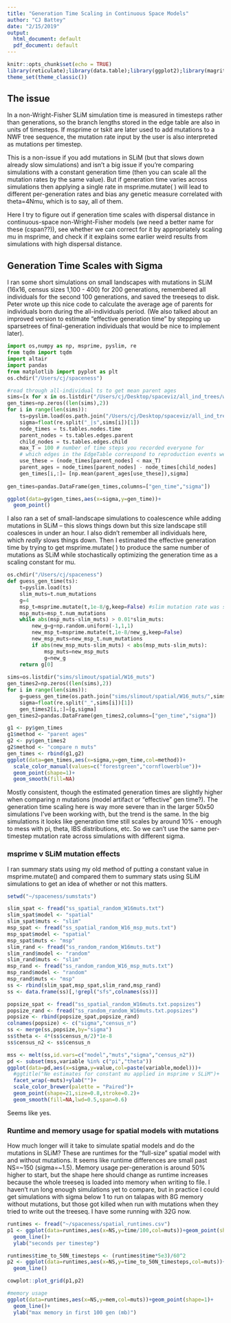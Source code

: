 ```yaml
---
title: "Generation Time Scaling in Continuous Space Models"
author: "CJ Battey"
date: "2/15/2019"
output:
  html_document: default
  pdf_document: default
---
```


```r
knitr::opts_chunk$set(echo = TRUE)
library(reticulate);library(data.table);library(ggplot2);library(magrittr)
theme_set(theme_classic())
```

## The issue

In a non-Wright-Fisher SLiM simulation time is measured in timesteps rather than generations, so the branch lengths stored in the edge table are also in units of timesteps. If msprime or tskit are later used to add mutations to a NWF tree sequence, the mutation rate input by the user is also interpreted as mutations per timestep. 

This is a non-issue if you add mutations in SLiM (but that slows down already slow simulations) and isn't a big issue if you're comparing simulations with a constant generation time (then you can scale all the mutation rates by the same value). But if generation time varies across simulations then applying a single rate in msprime.mutate( ) will lead to different per-generation rates and bias any genetic measure correlated with theta=4Nmu, which is to say, all of them. 

Here I try to figure out if generation time scales with dispersal distance in continuous-space non-Wright-Fisher models (we need a better name for these (cspan??)), see whether we can correct for it by appropriately scaling mu in msprime, and check if it explains some earlier weird results from simulations with high dispersal distance. 

## Generation Time Scales with Sigma
I ran some short simulations on small landscapes with mutations in SLiM (16x16, census sizes 1,100 - 400) for 200 generations, remembered all individuals for the second 100 generations, and saved the treeseqs to disk. Peter wrote up this nice code to calculate the average age of parents for individuals born during the all-individuals period. (We also talked about an improved version to estimate "effective generation time" by stepping up sparsetrees of final-generation individuals that would be nice to implement later).
```python
import os,numpy as np, msprime, pyslim, re
from tqdm import tqdm
import altair
import pandas
from matplotlib import pyplot as plt
os.chdir("/Users/cj/spaceness")

#read through all-individual ts to get mean parent ages
sims=[x for x in os.listdir("/Users/cj/Desktop/spaceviz/all_ind_trees/w16/") if not x.startswith(".")]
gen_times=np.zeros((len(sims),2))
for i in range(len(sims)):
    ts=pyslim.load(os.path.join("/Users/cj/Desktop/spaceviz/all_ind_trees/w16/",sims[i]))
    sigma=float(re.split("_|s",sims[i])[1])
    node_times = ts.tables.nodes.time
    parent_nodes = ts.tables.edges.parent
    child_nodes = ts.tables.edges.child
    max_T = 100 # number of time steps you recorded everyone for
    # which edges in the EdgeTable correspond to reproduction events we have parent and offspring remembered
    use_these = (node_times[parent_nodes] < max_T)
    parent_ages = node_times[parent_nodes] - node_times[child_nodes]
    gen_times[i,:]= [np.mean(parent_ages[use_these]),sigma]
   
gen_times=pandas.DataFrame(gen_times,columns=["gen_time","sigma"])
```

```r
ggplot(data=py$gen_times,aes(x=sigma,y=gen_time))+
  geom_point()
```

I also ran a set of small-landscape simulations to coalescence while adding mutations in SLiM -- this slows things down but this size landscape still coalesces in under an hour. I also didn't remember all individuals here, which *really* slows things down. Then I estimated the effective generation time by trying to get msprime.mutate( ) to produce the same number of mutations as SLiM while stochastically optimizing the generation time as a scaling constant for mu. 

```python
os.chdir("/Users/cj/spaceness")
def guess_gen_time(ts):
    t=pyslim.load(ts)
    slim_muts=t.num_mutations
    g=4
    msp_t=msprime.mutate(t,1e-8/g,keep=False) #slim mutation rate was set to 1e-8
    msp_muts=msp_t.num_mutations
    while abs(msp_muts-slim_muts) > 0.01*slim_muts:
        new_g=g+np.random.uniform(-1,1,1)
        new_msp_t=msprime.mutate(t,1e-8/new_g,keep=False)
        new_msp_muts=new_msp_t.num_mutations
        if abs(new_msp_muts-slim_muts) < abs(msp_muts-slim_muts):
            msp_muts=new_msp_muts
            g=new_g
    return g[0]
    
sims=os.listdir("sims/slimout/spatial/W16_muts")
gen_times2=np.zeros((len(sims),2))
for i in range(len(sims)):
    g=guess_gen_time(os.path.join("sims/slimout/spatial/W16_muts/",sims[i]))
    sigma=float(re.split("_",sims[i])[1])
    gen_times2[i,:]=[g,sigma]
gen_times2=pandas.DataFrame(gen_times2,columns=["gen_time","sigma"])
```

```r
g1 <- py$gen_times
g1$method <- "parent ages"
g2 <- py$gen_times2
g2$method <- "compare n muts"
gen_times <- rbind(g1,g2)
ggplot(data=gen_times,aes(x=sigma,y=gen_time,col=method))+
  scale_color_manual(values=c("forestgreen","cornflowerblue"))+
  geom_point(shape=1)+
  geom_smooth(fill=NA)
```

Mostly consistent, though the estimated generation times are slightly higher when comparing *n* mutations (model artifact or "effective" gen time?). The generation time scaling here is way more severe than in the larger 50x50 simulations I've been working with, but the trend is the same. In the big simulations it looks like generation time still scales by around 10% - enough to mess with pi, theta, IBS distributions, etc. So we can't use the same per-timestep mutation rate across simulations with different sigma.

### msprime v SLiM mutation effects
I ran summary stats using my old method of putting a constant value in msprime.mutate() and compared them to summary stats using SLiM simulations to get an idea of whether or not this matters. 

```r
setwd("~/spaceness/sumstats")

slim_spat <- fread("ss_spatial_random_W16muts.txt")
slim_spat$model <- "spatial"
slim_spat$muts <- "slim"
msp_spat <- fread("ss_spatial_random_W16_msp_muts.txt")
msp_spat$model <- "spatial"
msp_spat$muts <- "msp"
slim_rand <- fread("ss_random_random_W16muts.txt")
slim_rand$model <- "random"
slim_rand$muts <- "slim"
msp_rand <- fread("ss_random_random_W16_msp_muts.txt")
msp_rand$model <- "random"
msp_rand$muts <- "msp"
ss <- rbind(slim_spat,msp_spat,slim_rand,msp_rand)
ss <- data.frame(ss)[,!grepl("sfs",colnames(ss))]

popsize_spat <- fread("ss_spatial_random_W16muts.txt.popsizes")
popsize_rand <- fread("ss_random_random_W16muts.txt.popsizes")
popsize <- rbind(popsize_spat,popsize_rand)
colnames(popsize) <- c("sigma","census_n")
ss <- merge(ss,popsize,by="sigma")
ss$theta <- 4*(ss$census_n/2)*1e-8
ss$census_n2 <- ss$census_n

mss <- melt(ss,id.vars=c("model","muts","sigma","census_n2"))
pd <- subset(mss,variable %in% c("pi","theta"))
ggplot(data=pd,aes(x=sigma,y=value,col=paste(variable,model)))+
  #ggtitle("Ne estimates for constant mu applied in msprime v SLiM")+
  facet_wrap(~muts)+ylab("")+
  scale_color_brewer(palette = "Paired")+
  geom_point(shape=21,size=0.8,stroke=0.2)+
  geom_smooth(fill=NA,lwd=0.5,span=0.6)
```

Seems like yes. 

### Runtime and memory usage for spatial models with mutations
How much longer will it take to simulate spatial models and do the mutations in SLiM? These are runtimes for the "full-size" spatial model with and without mutations. It seems like runtime differences are small past NS=~150 (sigma=~1.5). Memory usage per-generation is around 50% higher to start, but the shape here should change as runtime increases because the whole treeseq is loaded into memory when writing to file. I haven't run long enough simulations yet to compare, but in practice I could get simulations with sigma below 1 to run on talapas with 8G memory without mutations, but those got killed when run with mutations when they tried to write out the treeseq. I have some running with 32G now.  

```r
runtimes <- fread("~/spaceness/spatial_runtimes.csv")
p1 <- ggplot(data=runtimes,aes(x=NS,y=time/100,col=muts))+geom_point(shape=1)+
  geom_line()+
  ylab("seconds per timestep")

runtimes$time_to_50N_timesteps <- (runtimes$time*5e3)/60^2
p2 <- ggplot(data=runtimes,aes(x=NS,y=time_to_50N_timesteps,col=muts))+geom_point(shape=1)+
  geom_line()

cowplot::plot_grid(p1,p2)

#memory usage
ggplot(data=runtimes,aes(x=NS,y=mem,col=muts))+geom_point(shape=1)+
  geom_line()+
  ylab("max memory in first 100 gen (mb)")

```



<!-- ```{r fig.width=4.5,fig.height=3,fig.align="center",} -->
<!-- model <- loess(gen_time~sigma,py$gen_times,span=0.5) -->
<!-- preds <- predict(model,seq(0.2,5,0.02)) -->
<!-- ggplot(data=data.frame(sigma=seq(0.2,5,0.02),preds),aes(x=sigma,y=preds))+ -->
<!--   geom_line() -->

<!-- sims <- list.files("~/spaceness/sims/slimout/spatial/W16_muts/") -->
<!-- sigmas <- sapply(sims,function(e) strsplit(e,"_") %>% unlist() %>% .[2] %>% as.numeric()) -->
<!-- pred_gen_times <- predict(model,sigmas) -->
<!-- pred_gen_times <- data.frame(sigmas,pred_gen_times) -->

<!-- ggplot(data=pred_gen_times,aes(x=sigma,y=pred_gen_times))+ -->
<!--   geom_line() -->

<!-- ``` -->











